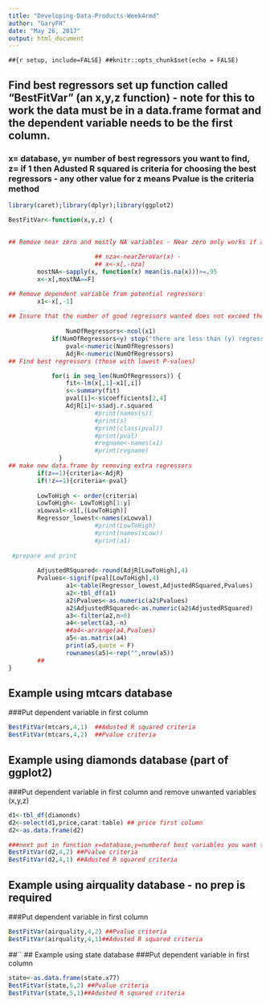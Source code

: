 ```yaml
---
title: "Developing-Data-Products-Week4rmd"
author: "GaryFH"
date: "May 26, 2017"
output: html_document
---
```


```##{r setup, include=FALSE}
##knitr::opts_chunk$set(echo = FALSE)
```

## Find best regressors set up function called "BestFitVar" (an x,y,z function) - note for this to work the data must be in a data.frame format and the dependent variable needs to be the first column.

### x= database,   y= number of best regressors you want to find,  z= if 1 then Adusted R squared is criteria for choosing the best regressors - any other value for z means Pvalue is the criteria method

```r
library(caret);library(dplyr);library(ggplot2)
```

```r
BestFitVar<-function(x,y,z) {
         
         
## Remove near zero and mostly NA variables - Near zero only works if all variables are numeric!

                        ## nza<-nearZeroVar(x) - 
                        ## x<-x[,-nza]
        mostNA<-sapply(x, function(x) mean(is.na(x)))>=.95
        x<-x[,mostNA==F]

## Remove dependent variable from potential regressors                
        x1<-x[,-1]
        
## Insure that the number of good regressors wanted does not exceed the number available
        
                NumOfRegressors<-ncol(x1)
            if(NumOfRegressors<y) stop("there are less than (y) regressors")
                pval<-numeric(NumOfRegressors)
                AdjR<-numeric(NumOfRegressors)
## Find best regressors (those with lowest P-values)

            for(i in seq_len(NumOfRegressors)) {
                fit<-lm(x[,1]~x1[,i])
                s<-summary(fit)
                pval[i]<-s$coefficients[2,4]
                AdjR[i]<-s$adj.r.squared
                        #print(names(s))
                        #print(s)
                        #print(class(pval))
                        #print(pval)
                        #regname<-names(x1)
                        #print(regname)
              }
## make new data.frame by removing extra regressors 
        if(z==1){criteria<-AdjR}
        if(!z==1){criteria<-pval} 
                
        LowToHigh <- order(criteria)
        LowToHigh<- LowToHigh[1:y]
        xLowval<-x1[,(LowToHigh)]
        Regressor_lowest<-names(xLowval)
                        #print(LowToHigh)
                        #print(names(xLow))
                        #print(a1)
                
 #prepare and print
                                
        AdjustedRSquared<-round(AdjR[LowToHigh],4)
        Pvalues<-signif(pval[LowToHigh],4)
                a1<-table(Regressor_lowest,AdjustedRSquared,Pvalues)
                a2<-tbl_df(a1)
                a2$Pvalues<-as.numeric(a2$Pvalues)
                a2$AdjustedRSquared<-as.numeric(a2$AdjustedRSquared)
                a3<-filter(a2,n>0)
                a4<-select(a3,-n)
                ##a4<-arrange(a4,Pvalues)
                a5<-as.matrix(a4)
                print(a5,quote = F)
                rownames(a5)<-rep("",nrow(a5))
        ##
}
```

## Example using mtcars database
###Put dependent variable in first column 
```r

BestFitVar(mtcars,4,1)  ##Adusted R squared criteria
BestFitVar(mtcars,4,2)  ##Pvalue criteria
```

## Example using diamonds database (part of ggplot2)

###Put dependent variable in first column and remove unwanted variables (x,y,z)

```r

d1<-tbl_df(diamonds)
d2<-select(d1,price,carat:table) ## price first column
d2<-as.data.frame(d2)

###next put in function x=database,y=numberof best variables you want to find
BestFitVar(d2,4,2) ##Pvalue criteria
BestFitVar(d2,4,1) ##Adusted R squared criteria
```

## Example using airquality database - no prep is required
###Put dependent variable in first column

```r
BestFitVar(airquality,4,2) ##Pvalue criteria
BestFitVar(airquality,4,1)##Adusted R squared criteria
```



##``
## Example using state database
###Put dependent variable in first column 

```r
state<-as.data.frame(state.x77)
BestFitVar(state,5,2) ##Pvalue criteria
BestFitVar(state,5,1)##Adusted R squared criteria
```



